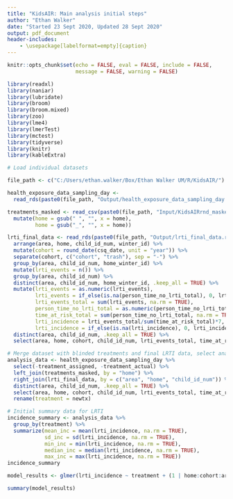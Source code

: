 ```yaml
---
title: "KidsAIR: Main analysis initial steps"
author: "Ethan Walker"
date: "Started 23 Sept 2020, Updated 28 Sept 2020"
output: pdf_document
header-includes:
    - \usepackage[labelformat=empty]{caption}
---
```


```r
knitr::opts_chunk$set(echo = FALSE, eval = FALSE, include = FALSE,
                      message = FALSE, warning = FALSE)
```

```r
library(readxl)
library(naniar)
library(lubridate)
library(broom)
library(broom.mixed)
library(zoo)
library(lme4)
library(lmerTest)
library(mctest)
library(tidyverse)
library(knitr)
library(kableExtra)
```


```r
# Load individual datasets

file_path <- c("C:/Users/ethan.walker/Box/Ethan Walker UM/R/KidsAIR/")

health_exposure_data_sampling_day <- 
  read_rds(paste0(file_path, "Output/health_exposure_data_sampling_day.rds"))

treatments_masked <- read_csv(paste0(file_path, "Input/KidsAIRrnd_masked.csv"), na = "NULL") %>% 
  mutate(home = gsub(" ", "", x = home),
         home = gsub("_", "", x = home))

lrti_final_data <- read_rds(paste0(file_path, "Output/lrti_final_data.rds")) %>% 
  arrange(area, home, child_id_num, winter_id) %>% 
  mutate(cohort = round_date(csq_date, unit = "year")) %>% 
  separate(cohort, c("cohort", "trash"), sep = "-") %>% 
  group_by(area, child_id_num, home_winter_id) %>% 
  mutate(lrti_events = n()) %>% 
  group_by(area, child_id_num) %>% 
  distinct(area, child_id_num, home_winter_id, .keep_all = TRUE) %>% 
  mutate(lrti_events = as.numeric(lrti_events),
         lrti_events = if_else(is.na(person_time_no_lrti_total), 0, lrti_events),
         lrti_events_total = sum(lrti_events, na.rm = TRUE),
         person_time_no_lrti_total = as.numeric(person_time_no_lrti_total),
         time_at_risk_total = sum(person_time_no_lrti_total, na.rm = TRUE),
         lrti_incidence = lrti_events_total/sum(time_at_risk_total)*7,
         lrti_incidence = if_else(is.na(lrti_incidence), 0, lrti_incidence)) %>% 
  distinct(area, child_id_num, .keep_all = TRUE) %>% 
  select(area, home, cohort, child_id_num, lrti_events_total, time_at_risk_total, lrti_incidence)
```


```r
# Merge dataset with blinded treatments and final LRTI data, select analysis variables
analysis_data <- health_exposure_data_sampling_day %>% 
  select(-treatment_assigned, -treatment_actual) %>% 
  left_join(treatments_masked, by = "home") %>% 
  right_join(lrti_final_data, by = c("area", "home", "child_id_num")) %>% 
  distinct(area, child_id_num, .keep_all = TRUE) %>% 
  select(area, home, cohort, child_id_num, lrti_events_total, time_at_risk_total, lrti_incidence, newtx) %>% 
  rename(treatment = newtx)
```


```r
# Initial summary data for LRTI
incidence_summary <- analysis_data %>% 
  group_by(treatment) %>% 
  summarize(mean_inc = mean(lrti_incidence, na.rm = TRUE),
            sd_inc = sd(lrti_incidence, na.rm = TRUE),
            min_inc = min(lrti_incidence, na.rm = TRUE),
            median_inc = median(lrti_incidence, na.rm = TRUE),
            max_inc = max(lrti_incidence, na.rm = TRUE))
incidence_summary
```


```r
model_results <- glmer(lrti_incidence ~ treatment + (1 | home:cohort:area), data = analysis_data, family = poisson(link = "log"))

summary(model_results)
```

